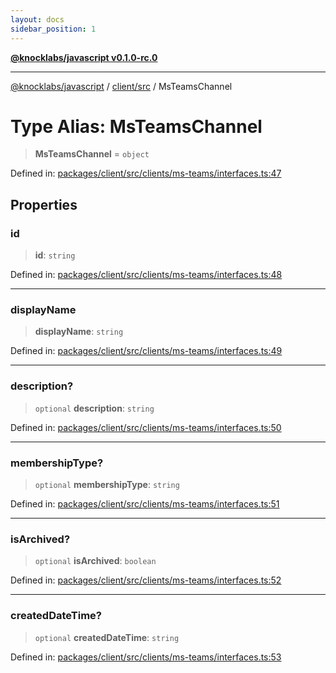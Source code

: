 ```yaml
---
layout: docs
sidebar_position: 1
---
```


[**@knocklabs/javascript v0.1.0-rc.0**](../../../index.mdx)

***

[@knocklabs/javascript](../../../modules.mdx) / [client/src](../index.mdx) / MsTeamsChannel

# Type Alias: MsTeamsChannel

> **MsTeamsChannel** = `object`

Defined in: [packages/client/src/clients/ms-teams/interfaces.ts:47](https://github.com/knocklabs/javascript/blob/main/packages/client/src/clients/ms-teams/interfaces.ts#L47)

## Properties

### id

> **id**: `string`

Defined in: [packages/client/src/clients/ms-teams/interfaces.ts:48](https://github.com/knocklabs/javascript/blob/main/packages/client/src/clients/ms-teams/interfaces.ts#L48)

***

### displayName

> **displayName**: `string`

Defined in: [packages/client/src/clients/ms-teams/interfaces.ts:49](https://github.com/knocklabs/javascript/blob/main/packages/client/src/clients/ms-teams/interfaces.ts#L49)

***

### description?

> `optional` **description**: `string`

Defined in: [packages/client/src/clients/ms-teams/interfaces.ts:50](https://github.com/knocklabs/javascript/blob/main/packages/client/src/clients/ms-teams/interfaces.ts#L50)

***

### membershipType?

> `optional` **membershipType**: `string`

Defined in: [packages/client/src/clients/ms-teams/interfaces.ts:51](https://github.com/knocklabs/javascript/blob/main/packages/client/src/clients/ms-teams/interfaces.ts#L51)

***

### isArchived?

> `optional` **isArchived**: `boolean`

Defined in: [packages/client/src/clients/ms-teams/interfaces.ts:52](https://github.com/knocklabs/javascript/blob/main/packages/client/src/clients/ms-teams/interfaces.ts#L52)

***

### createdDateTime?

> `optional` **createdDateTime**: `string`

Defined in: [packages/client/src/clients/ms-teams/interfaces.ts:53](https://github.com/knocklabs/javascript/blob/main/packages/client/src/clients/ms-teams/interfaces.ts#L53)
